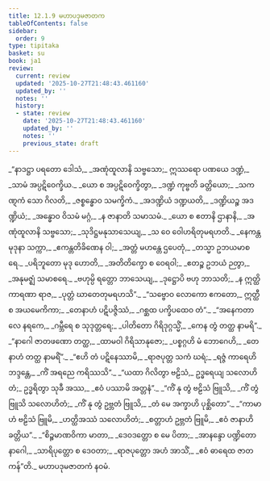 ```yaml
---
title: 12.1.9 မဟာပဒုမဇာတက
tableOfContents: false
sidebar:
  order: 9
type: tipitaka
basket: su
book: ja1
review:
  current: review
  updated: '2025-10-27T21:48:43.461160'
  updated_by: ''
  notes: ''
  history:
  - state: review
    date: '2025-10-27T21:48:43.461160'
    updated_by: ''
    notes: ''
    previous_state: draft
---
```



<ReviewStatus review={frontmatter.review} showDetails={true} />

<HypothesisAnnotation frontmatter={frontmatter} />

<DynamicBreadcrumb />

<Division number="106" book="ja1" e="ch" v="22" p="253">

<Paragraph number="2352" type="verses" book="ja1">
_“နာဒဋ္ဌာ ပရတော ဒေါသံ,_  
_အဏုံထူလာနိ သဗ္ဗသော;_  
ဣဿရော ပဏယေ ဒဏ္ဍံ,_  
_သာမံ အပ္ပဋိဝေက္ခိယ._  

</Paragraph>

</Division>
<Division number="107" book="ja1" e="ch" v="22" p="253">

<Paragraph number="2353" type="verses" book="ja1">
_ယော စ အပ္ပဋိဝေက္ခိတွာ,_  
_ဒဏ္ဍံ ကုဗ္ဗတိ ခတ္တိယော;_  
_သကဏ္ဋကံ သော ဂိလတိ,_  
_ဇစ္စန္ဓောဝ သမက္ခိကံ._  

</Paragraph>

</Division>
<Division number="108" book="ja1" e="ch" v="22" p="253">

<Paragraph number="2354" type="verses" book="ja1">
_အဒဏ္ဍိယံ ဒဏ္ဍယတိ,_  
_ဒဏ္ဍိယဉ္စ အဒဏ္ဍိယံ;_  
_အန္ဓောဝ ဝိသမံ မဂ္ဂံ,_  
_န ဇာနာတိ သမာသမံ._  

</Paragraph>

</Division>
<Division number="109" book="ja1" e="ch" v="22" p="253">

<Paragraph number="2355" type="verses" book="ja1">
_ယော စ ဧတာနိ ဌာနာနိ,_  
_အဏုံထူလာနိ သဗ္ဗသော;_  
_သုဒိဋ္ဌမနုသာသေယျ,_  
_သ ဝေ ဝေါဟရိတုမရဟတိ._  

</Paragraph>

</Division>
<Division number="110" book="ja1" e="ch" v="22" p="254">

<Paragraph number="2356" type="verses" book="ja1">
_နေကန္တမုဒုနာ သက္ကာ,_  
_ဧကန္တတိခိဏေန ဝါ;_  
_အတ္တံ မဟန္တေ ဌပေတုံ,_  
_တသ္မာ ဥဘယမာစရေ._  

</Paragraph>

</Division>
<Division number="111" book="ja1" e="ch" v="22" p="254">

<Paragraph number="2357" type="verses" book="ja1">
_ပရိဘူတော မုဒု ဟောတိ,_  
_အတိတိက္ခော စ ဝေရဝါ;_  
_ဧတဉ္စ ဥဘယံ ဉတွာ,_  
_အနုမဇ္ဈံ သမာစရေ._  

</Paragraph>

</Division>
<Division number="112" book="ja1" e="ch" v="22" p="254">

<Paragraph number="2358" type="verses" book="ja1">
_ဗဟုမ္ပိ ရတ္တော ဘာသေယျ,_  
_ဒုဋ္ဌောပိ ဗဟု ဘာသတိ;_  
_န ဣတ္ထိကာရဏာ ရာဇ,_  
_ပုတ္တံ ဃာတေတုမရဟသိ”._  

</Paragraph>

</Division>
<Division number="113" book="ja1" e="ch" v="22" p="254">

<Paragraph number="2359" type="verses" book="ja1">
_“သဗ္ဗောဝ လောကော ဧကတော,_  
ဣတ္ထီ စ အယမေကိကာ;_  
_တေနာဟံ ပဋိပဇ္ဇိဿံ,_  
_ဂစ္ဆထ ပက္ခိပထေဝ တံ”._  

</Paragraph>

</Division>
<Division number="114" book="ja1" e="ch" v="22" p="254">

<Paragraph number="2360" type="verses" book="ja1">
_“အနေကတာလေ နရကေ,_  
_ဂမ္ဘီရေ စ သုဒုတ္တရေ;_  
_ပါတိတော ဂိရိဒုဂ္ဂသ္မိံ,_  
_ကေန တွံ တတ္ထ နာမရိ”._  

</Paragraph>

</Division>
<Division number="115" book="ja1" e="ch" v="22" p="254">

<Paragraph number="2361" type="verses" book="ja1">
_“နာဂေါ ဇာတဖဏော တတ္ထ,_  
_ထာမဝါ ဂိရိသာနုဇော;_  
_ပစ္စဂ္ဂဟိ မံ ဘောဂေဟိ,_  
_တေနာဟံ တတ္ထ နာမရိံ”._  

</Paragraph>

</Division>
<Division number="116" book="ja1" e="ch" v="22" p="254">

<Paragraph number="2362" type="verses" book="ja1">
_“ဧဟိ တံ ပဋိနေဿာမိ,_  
_ရာဇပုတ္တ သကံ ဃရံ;_  
_ရဇ္ဇံ ကာရေဟိ ဘဒ္ဒန္တေ,_  
_ကိံ အရညေ ကရိဿသိ”._  

</Paragraph>

</Division>
<Division number="117" book="ja1" e="ch" v="22" p="254">

<Paragraph number="2363" book="ja1">
_“ယထာ ဂိလိတွာ ဗဠိသံ,_  
ဥဒ္ဓရေယျ သလောဟိတံ;_  
ဥဒ္ဓရိတွာ သုခီ အဿ,_  
_ဧဝံ ပဿာမိ အတ္တနံ”._  

</Paragraph>

</Division>
<Division number="118" book="ja1" e="ch" v="22" p="254">

<Paragraph number="2364" type="verses" book="ja1">
_“ကိံ နု တွံ ဗဠိသံ ဗြူသိ,_  
_ကိံ တွံ ဗြူသိ သလောဟိတံ;_  
_ကိံ နု တွံ ဥဗ္ဘတံ ဗြူသိ,_  
_တံ မေ အက္ခာဟိ ပုစ္ဆိတော”._  

</Paragraph>

</Division>
<Division number="119" book="ja1" e="ch" v="22" p="254">

<Paragraph number="2365" type="verses" book="ja1">
_“ကာမာဟံ ဗဠိသံ ဗြူမိ,_  
_ဟတ္ထိအဿံ သလောဟိတံ;_  
_စတ္တာဟံ ဥဗ္ဘတံ ဗြူမိ,_  
_ဧဝံ ဇာနာဟိ ခတ္တိယ”._  

</Paragraph>

</Division>
<Division number="120" book="ja1" e="ch" v="22" p="254">

<Paragraph number="2366" type="verses" book="ja1">
_“စိဉ္စမာဏဝိကာ မာတာ,_  
_ဒေဝဒတ္တော စ မေ ပိတာ;_  
_အာနန္ဒော ပဏ္ဍိတော နာဂေါ,_  
_သာရိပုတ္တော စ ဒေဝတာ;_  
_ရာဇပုတ္တော အဟံ အာသိံ,_  
_ဧဝံ ဓာရေထ ဇာတကန်”တိ._  


</Paragraph>
</Division>

<Paragraph number="2367" type="center" book="ja1">
မဟာပဒုမဇာတကံ နဝမံ.
</Paragraph>